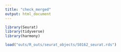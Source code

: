 ```yaml
---
title: "check_merged"
output: html_document
---
```


```r
library(Seurat)
library(tidyverse)
library(harmony)
```

```r
load("outs/R_outs/seurat_objects/S0162_seurat.rds")
```

